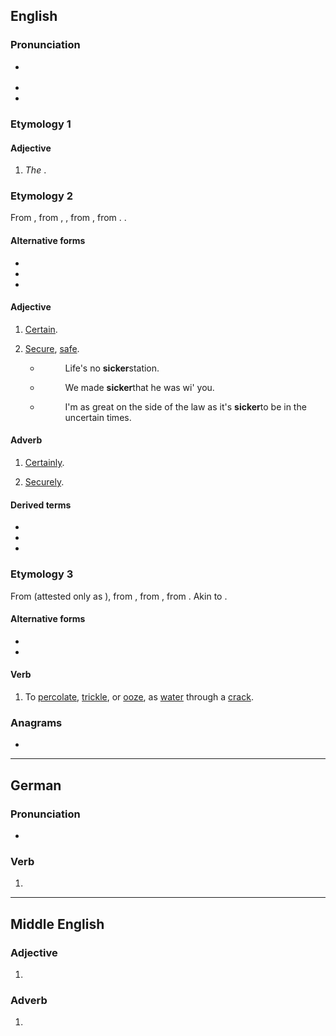 ==English==

===Pronunciation===
* {{a|GA}} {{IPA|en|/ˈsɪkɚ/}}
* {{rhymes|en|ɪkə(ɹ)}}
* {{audio|en|en-uk-sicker.ogg|Audio (US)}}

===Etymology 1===
{{compound|en|sick|-er}}

====Adjective====
{{head|en|comparative adjective}}

# ''The'' {{en-comparative of|sick}}.

===Etymology 2===
From {{inh|en|enm|siker}}, from {{inh|en|ang|sicer}}, {{m|ang|sicor}}, from {{inh|en|gmw-pro|*sikur||free, secure}}, from {{der|en|la|sēcūrus||secure|lit=without care}}. {{doublet|en|sure|secure}}.

====Alternative forms====
* {{l|en|siker}}
* {{l|en|siccer}}
* {{l|en|siccar}}

====Adjective====
{{en-adj|?}}

# {{lb|en|obsolete|outside|dialects}} [[certain|Certain]].
#: {{ux|en|I'm '''sicker''' that he's not home.}}
# {{lb|en|obsolete|outside|dialects}} [[secure|Secure]], [[safe]].
#: {{ux|en|To walk a '''sicker '''path}}
#* {{rfdatek|en|G. Menzies}}
#*: Life's no '''sicker '''station.
#* {{rfdatek|en|Good Words}}
#*: We made '''sicker '''that he was wi' you.
#* {{rfdatek|en|S. R. Crockett}}
#*: I'm as great on the side of the law as it's '''sicker '''to be in the uncertain times.

====Adverb====
{{en-adv|?}}

# {{lb|en|obsolete|outside|dialects}} [[certainly|Certainly]].
# {{lb|en|obsolete|outside|dialects}} [[securely|Securely]].

====Derived terms====
* {{l|en|sickerly}}
* {{l|en|sickerhood}}
* {{l|en|sickerness}}

===Etymology 3===
From {{inh|en|enm|*sikeren}} (attested only as {{m|enm|sikeniez|t=(it) trickles, (it) leaks, (it) oozes}}), from {{inh|en|ang|sicerian|t=to ooze, seep}}, from {{inh|en|gem-pro|*sikrōną|t=to trickle}}, from {{der|en|gem-pro|*sīką|t=slow running water}}. Akin to {{m|en|sitch}}.

====Alternative forms====
* {{l|en|sigger}}
* {{l|en|zigger}}

====Verb====
{{en-verb}}

# {{lb|en|mining|UK|dialect}} To [[percolate]], [[trickle]], or [[ooze]], as [[water]] through a [[crack]].

{{Webster 1913}}

===Anagrams===
* {{anagrams|en|a=ceikrs|Rickes|Riecks|ickers|scrike}}

----

==German==

===Pronunciation===
* {{audio|de|De-sicker.ogg|Audio}}

===Verb===
{{head|de|verb form}}

# {{verb form of|de|sickern||1|s|pres|;|s|imp}}

----

==Middle English==

===Adjective===
{{head|enm|adjective}}

# {{alternative form of|enm|siker}}

===Adverb===
{{head|enm|adverb}}

# {{alternative form of|enm|siker}}